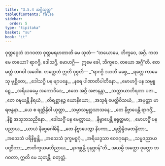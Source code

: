 ```yaml
---
title: "3.5.4 အဂ္ဂိသုတ္တ"
tableOfContents: false
sidebar:
  order: 5
type: "tipitaka"
basket: "su"
book: "it"
---
```



<DynamicBreadcrumb />

<Division number="93" book="it">

<Paragraph number="661" book="it">
ဝုတ္တဉှေတံ ဘဂဝတာ ဝုတ္တမရဟတာတိ မေ သုတံ—
</Paragraph>

<Paragraph number="662" book="it">
“တယောမေ, ဘိက္ခဝေ, အဂ္ဂီ. ကတမေ တယော? ရာဂဂ္ဂိ, ဒေါသဂ္ဂိ, မောဟဂ္ဂိ—  ဣမေ ခေါ, ဘိက္ခဝေ, တယော အဂ္ဂီ”တိ. ဧတမတ္ထံ ဘဂဝါ အဝေါစ. တတ္ထေတံ ဣတိ ဝုစ္စတိ—
</Paragraph>

<Paragraph number="663" type="verses" book="it">
_“ရာဂဂ္ဂိ ဒဟတိ မစ္စေ,_  
_ရတ္တေ ကာမေသု မုစ္ဆိတေ;_  
_ဒေါသဂ္ဂိ ပန ဗျာပန္နေ,_  
_နရေ ပါဏာတိပါတိနော._  

</Paragraph>

<Paragraph number="664" type="verses" book="it">
_မောဟဂ္ဂိ ပန သမ္မူဠှေ,_  
_အရိယဓမ္မေ အကောဝိဒေ;_  
_ဧတေ အဂ္ဂီ အဇာနန္တာ,_  
_သက္ကာယာဘိရတာ ပဇာ._  

</Paragraph>

<Paragraph number="665" type="verses" book="it">
_တေ ဝဍ္ဎယန္တိ နိရယံ,_  
_တိရစ္ဆာနဉ္စ ယောနိယော;_  
_အသုရံ ပေတ္တိဝိသယံ,_  
_အမုတ္တာ မာရဗန္ဓနာ._  

</Paragraph>

<Paragraph number="666" type="verses" book="it">
_ယေ စ ရတ္တိန္ဒိဝါ ယုတ္တာ,_  
_သမ္မာသမ္ဗုဒ္ဓသာသနေ;_  
_တေ နိဗ္ဗာပေန္တိ ရာဂဂ္ဂိံ,_  
_နိစ္စံ အသုဘသညိနော._  

</Paragraph>

<Paragraph number="667" type="verses" book="it">
_ဒေါသဂ္ဂိံ ပန မေတ္တာယ,_  
_နိဗ္ဗာပေန္တိ နရုတ္တမာ;_  
_မောဟဂ္ဂိံ ပန ပညာယ,_  
_ယာယံ နိဗ္ဗေဓဂါမိနီ._  

</Paragraph>

<Paragraph number="668" type="verses" book="it">
_တေ နိဗ္ဗာပေတွာ နိပကာ,_  
_ရတ္တိန္ဒိဝမတန္ဒိတာ;_  
_အသေသံ ပရိနိဗ္ဗန္တိ,_  
_အသေသံ ဒုက္ခမစ္စဂုံ._  

</Paragraph>

<Paragraph number="669" type="verses" book="it">
_အရိယဒ္ဒသာ ဝေဒဂုနော,_  
_သမ္မဒညာယ ပဏ္ဍိတာ;_  
_ဇာတိက္ခယမဘိညာယ,_  
_နာဂစ္ဆန္တိ ပုနဗ္ဘဝန်”တိ._  

</Paragraph>

<Paragraph number="670" book="it">
အယမ္ပိ အတ္ထော ဝုတ္တော ဘဂဝတာ, ဣတိ မေ သုတန္တိ.

</Paragraph>
</Division>

<Paragraph number="671" type="center" book="it">
စတုတ္ထံ.
</Paragraph>